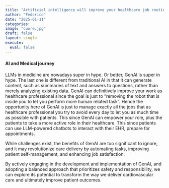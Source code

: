 ```yaml
---
title: "Artificial intelligence will improve your healthcare job routine"
author: "Federico"
date: "2025-01-11"
categories:
image: "cuore.jpg"
draft: false
layout: single
execute: 
  eval: false
---
```


####  AI and Medical journey

LLMs in medicine are nowadays super in hype.
Or better, GenAI is super in hype. The last one is different from traditional AI in that it can generate content, such as summaries of text and answers to questions, rather than merely analyzing existing data. 
GenAI can definitively improve your work as healthcare professional since the goal is just to "removing the robot that is inside you to let you perform more human related task". 
Hence the opportunity here of GenAI is just to manage exactly all the jobs that as healthcare professional you try to avoid every day to let you as much time as possible with patients. 
This since GenAI can empower your role, plus the patients to take a more active role in their healthcare. This since patients can use LLM-powered chatbots to interact with their EHR, prepare for appointments.

While challenges exist, the benefits of GenAI are too significant to ignore, and it may revolutionize care delivery by automating tasks, improving patient self-management, and enhancing job satisfaction. 

By actively engaging in the development and implementation of GenAI, and adopting a balanced approach that prioritizes safety and responsibility, we can explore its potential to transform the way we deliver cardiovascular care and ultimately improve patient outcomes.
